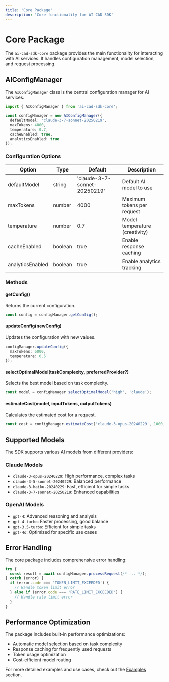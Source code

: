 ```yaml
---
title: 'Core Package'
description: 'Core functionality for AI CAD SDK'
---
```


# Core Package

The `ai-cad-sdk-core` package provides the main functionality for interacting with AI services. It handles configuration management, model selection, and request processing.

## AIConfigManager

The `AIConfigManager` class is the central configuration manager for AI services.

```typescript
import { AIConfigManager } from 'ai-cad-sdk-core';

const configManager = new AIConfigManager({
  defaultModel: 'claude-3-7-sonnet-20250219',
  maxTokens: 4000,
  temperature: 0.7,
  cacheEnabled: true,
  analyticsEnabled: true
});
```

### Configuration Options

| Option | Type | Default | Description |
|--------|------|---------|-------------|
| defaultModel | string | 'claude-3-7-sonnet-20250219' | Default AI model to use |
| maxTokens | number | 4000 | Maximum tokens per request |
| temperature | number | 0.7 | Model temperature (creativity) |
| cacheEnabled | boolean | true | Enable response caching |
| analyticsEnabled | boolean | true | Enable analytics tracking |

### Methods

#### getConfig()
Returns the current configuration.

```typescript
const config = configManager.getConfig();
```

#### updateConfig(newConfig)
Updates the configuration with new values.

```typescript
configManager.updateConfig({
  maxTokens: 6000,
  temperature: 0.5
});
```

#### selectOptimalModel(taskComplexity, preferredProvider?)
Selects the best model based on task complexity.

```typescript
const model = configManager.selectOptimalModel('high', 'claude');
```

#### estimateCost(model, inputTokens, outputTokens)
Calculates the estimated cost for a request.

```typescript
const cost = configManager.estimateCost('claude-3-opus-20240229', 1000, 2000);
```

## Supported Models

The SDK supports various AI models from different providers:

### Claude Models
- `claude-3-opus-20240229`: High performance, complex tasks
- `claude-3-5-sonnet-20240229`: Balanced performance
- `claude-3-haiku-20240229`: Fast, efficient for simple tasks
- `claude-3-7-sonnet-20250219`: Enhanced capabilities

### OpenAI Models
- `gpt-4`: Advanced reasoning and analysis
- `gpt-4-turbo`: Faster processing, good balance
- `gpt-3.5-turbo`: Efficient for simple tasks
- `gpt-4o`: Optimized for specific use cases

## Error Handling

The core package includes comprehensive error handling:

```typescript
try {
  const result = await configManager.processRequest(/* ... */);
} catch (error) {
  if (error.code === 'TOKEN_LIMIT_EXCEEDED') {
    // Handle token limit error
  } else if (error.code === 'RATE_LIMIT_EXCEEDED') {
    // Handle rate limit error
  }
}
```

## Performance Optimization

The package includes built-in performance optimizations:

- Automatic model selection based on task complexity
- Response caching for frequently used requests
- Token usage optimization
- Cost-efficient model routing

For more detailed examples and use cases, check out the [Examples](/docs/examples/basic-usage) section. 